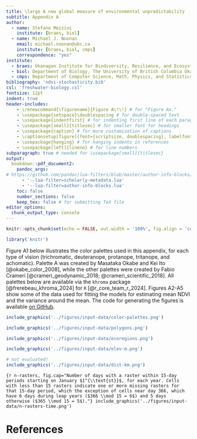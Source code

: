 ```yaml
---
title: \large A new global measure of environmental unpredictability 
subtitle: Appendix A
author:
  - name: Stefano Mezzini
    institute: [braes, biol]
  - name: Michael J. Noonan
    email: michael.noonan@ubc.ca
    institute: [braes, biol, cmps]
    correspondence: "yes"
institute:
  - braes: Okanagan Institute for Biodiversity, Resilience, and Ecosystem Services, The University of British Columbia Okanagan, Kelowna, British Columbia, Canada.
  - biol: Department of Biology, The University of British Columbia Okanagan, Kelowna, British Columbia, Canada.
  - cmps: Department of Computer Science, Math, Physics, and Statistics, The University of British Columbia Okanagan, Kelowna, British Columbia, Canada.
bibliography: 'ndvi-stochasticity.bib'
csl: 'freshwater-biology.csl'
fontsize: 12pt
indent: true
header-includes:
    - \renewcommand{\figurename}{Figure A\!\!} # for "Figure Ax."
    - \usepackage{setspace}\doublespacing # for double-spaced text
    - \usepackage{indentfirst} # for indenting first line of each paragraph
    - \usepackage[small]{titlesec} # for smaller font for headings
    - \usepackage{caption} # for more customization of captions
    - \captionsetup[figure]{font={scriptsize, doublespacing}, labelfont=bf, aboveskip=4pt, belowskip=-15pt}
    - \usepackage{hanging} # for hanging indents in references
    - \usepackage[left]{lineno} # for line numbers
subparagraph: true # needed for \usepackage[small]{titlesec}
output:
  bookdown::pdf_document2:
    pandoc_args:
# https://github.com/pandoc/lua-filters/blob/master/author-info-blocks/README.md
      - '--lua-filter=scholarly-metadata.lua'
      - '--lua-filter=author-info-blocks.lua'
    toc: false
    number_sections: false
    keep_tex: false # for submitting TeX file
editor_options:
  chunk_output_type: console
---
```


\clearpage

```r
knitr::opts_chunk$set(echo = FALSE, out.width = '100%', fig.align = 'center')
```

```r
library('knitr')
```

\noindent Figure A1 below illustrates the color palettes used in this appendix, for each type of vision (trichromatic, deuteranope, protanope, tritanope, and achomatic). Palette A was created by Masataka Okabe and Kei Ito [@okabe_color_2008], while the other palettes were created by Fabio Crameri [@crameri_geodynamic_2018; @crameri_scientific_2018]. All palettes below are available via the `khroma` package [@frerebeau_khroma_2024] for `R` [@r_core_team_r_2024]. Figures A2-A5 show some of the data used for fitting the models for estimating mean NDVI and the variance around the mean. The code for generating the figures is available [on GitHub](https://github.com/QuantitativeEcologyLab/ndvi-stochasticity/blob/main/analysis/figures/input-data.R).

```r
include_graphics('../figures/input-data/color-palettes.png')
```

```r
include_graphics('../figures/input-data/polygons.png')
```

```r
include_graphics('../figures/input-data/ecoregions.png')
```

```r
include_graphics('../figures/input-data/elev-m.png')
```

```r
# not evaluated!
include_graphics('../figures/input-data/dist-km.png')
```

```{r n-rasters, fig.cap="Number of days with a raster within 15-day periods starting on January $1^{\\text{st}}$, for each year. Cells with less than 15 rasters indicate one or more missing rasters for that 15-day period, which the exception of cells near day 366, which have 6 days during leap years ($366 \\mod 15 = 6$) and 5 days otherwise ($365 \\mod 15 = 5$)."}
include_graphics('../figures/input-data/n-rasters-time.png')
```

\clearpage

# References
